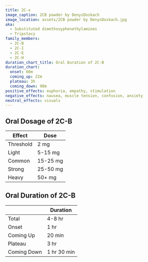 ---
title: 2C-x
image_caption: 2CB powder by DenysDoskach
image_location: assets/2CB powder by DenysDoskach.jpg
aka:
  - Substituted dimethoxyphenethylamines
  - Tripstacy
family_members:
  - 2C-B
  - 2C-I
  - 2C-E
  - 2C-H
duration_chart_title: Oral Duration of 2C-B
duration_chart:
  onset: 60m
  coming_up: 22m
  plateau: 3h
  coming_down: 90m
positive_effects: euphoria, empathy, stimulation
negative_effects: nausea, muscle tension, confusion, anxiety
neutral_effects: visuals
---

## Oral Dosage of 2C-B
| Effect | Dose |
| --- | --- |
| Threshold | 2 mg |
| Light | 5-15 mg |
| Common | 15-25 mg |
| Strong | 25-50 mg |
| Heavy | 50+ mg |


<Chart title={frontmatter.duration_chart_title} data={frontmatter.duration_chart} />

## Oral Duration of 2C-B
| | Duration |
| --- | --- |
| Total | 4-8 hr |
| Onset | 1 hr |
| Coming Up | 20 min |
| Plateau | 3 hr |
| Coming Down | 1 hr 30 min |

